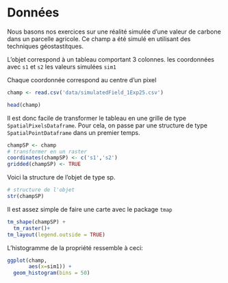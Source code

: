 Données {#data}
======================


Nous basons nos exercices sur une réalité simulée d'une valeur de carbone dans un parcelle agricole. Ce champ a été simulé en utilisant des techniques géostastitques.

L'objet correspond à un tableau comportant 3 colonnes.
les coordonnées avec `s1` et `s2`
les valeurs simulées  `sim1`

Chaque coordonnée correspond au centre d'un pixel

```r
champ <- read.csv('data/simulatedField_1Exp25.csv')

head(champ)

```

Il est donc facile de transformer le tableau en une grille de type `SpatialPixelsDataframe`. Pour cela, on passe par une structure de type `SpatialPointDataframe` dans un premier temps.


```r
champSP <- champ
# transformer en un raster
coordinates(champSP) <- c('s1','s2')  
gridded(champSP) <- TRUE
```

Voici la structure de l'objet de type sp.


```r
# structure de l'objet
str(champSP)
```

Il est assez simple de faire une carte avec le package `tmap`


```r


tm_shape(champSP) +
  tm_raster()+
tm_layout(legend.outside = TRUE)

```


L'histogramme de la propriété ressemble à ceci:


```r

ggplot(champ, 
       aes(x=sim1)) + 
  geom_histogram(bins = 50)

```


